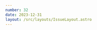 ```yaml
---
number: 32
date: 2023-12-31
layout: /src/layouts/IssueLayout.astro
---
```



<Title title={`Issue ${frontmatter.number}`} date={frontmatter.date} />

<NewsletterSponsorSlot
  title="Introducing Rollbacks by Runway"
  url={`www.runway.team/rollbacks?utm_campaign%3DiOS%20CI%20Newsletter%26utm_medium%3Dweb%26utm_source%3DiOS%20CI%20Newsletter%20Issue%20${frontmatter.number}%26utm_content%3Ddec_31_23`}
  description="Undo a bad native app release with a single click. Cut out all the lead time needed to investigate and implement a fix, get builds compiled and uploaded, and make it through the store review process."
  image="/assets/sponsors/runway-alt.png"
/>

🎄🥂 **_The last issue of the year!_** 🎄🥂

Wow, I can't believe it's the last day of 2023 already and I am writing the last issue of the year. Time certainly flies when you're having fun 😄.

This has been an incredible year for the newsletter and I want to thank you all for the amazing support you have shown since the very first issue.

To celebrate the year, I wanted to pick my **three favourite moments** and share them with you:

🥇 **Interacting with you**

My favourite thing from the start of the newsletter has been reading the replies I get after I send out every issue and improving based on the feedback I get from you.

Furthermore, I have met numerous new people thanks to the newsletter and I feel a lot more in touch with the community, which feels amazing 🤩.

**🥈 1,000 subscribers**

When the year started, I was scared about people not being interested in the newsletter at all.

But you have shown me that I was very wrong! Not only have I reached the 500 subscribers goal I set myself at the beginning of the year, but we are now over 1,000 subscribers! Thank you all so much 🙏.

**🥉 The first-ever sponsor**

I am very grateful to Runway for being such a wonderful sponsor and for helping me from the early days of the newsletter.

Having companies sponsor my work helps me keep delivering content for free and allowing free access to information, which is one of my key values as a content creator.

I have some awesome sponsors lined up for 2024 which I can't wait to share with you!

**One more thing...**

To celebrate the end of the year, I have put together a special issue where I look back at the year and pick the **top 3** (or 4 as you will see in a second 😅) most-clicked articles of the year. They are amazing pieces of content that are **worth revisiting in 2024**!

🍾 That's it from me, Happy New Year everyone and see you all again next year!

## [🥇 Improving the build time of SPM packages](https://www.manu.show/2023-08-18-improve-build-times-in-spm-packages-and-in-your-apps?utm_campaign%3DiOS%20CI%20Newsletter%26utm_medium%3Demail%26utm_source%3DiOS%20CI%20Newsletter%20Issue%2031%26utm_content%3Ddec_31_23)

Most read article of the year and rightly so! What a great write-up by [Manu Herrera](https://twitter.com/manuherrera1) with so many tips to keep in the back of your mind when optimising your build times 🏎️.

📩 Found in [issue 23](https://www.ioscinewsletter.com/issues/23).

## [🥈 Setting up SwiftFormat in your projects](https://www.codewithkasetti.com/posts/swiftformat_integration_automation?utm_campaign%3DiOS%20CI%20Newsletter%26utm_medium%3Demail%26utm_source%3DiOS%20CI%20Newsletter%20Issue%2031%26utm_content%3Ddec_31_23)

The second most-read article in the newsletter in 2023 is this amazing all-you-need-to-know guide to setting up SwiftFormat in your Swift projects by [Pranav Kasetti](https://www.linkedin.com/in/pranavkasetti/).

📩 Found in [issue 26](https://www.ioscinewsletter.com/issues/26).

## [🥉 A new approach to testing in Swift](https://forums.swift.org/t/a-new-approach-to-testing-in-swift/67425?utm_campaign%3DiOS%20CI%20Newsletter%26utm_medium%3Demail%26utm_source%3DiOS%20CI%20Newsletter%20Issue%2031%26utm_content%3Ddec_31_23)

In _joint_ third place comes my personal favourite and the changes I am most looking forward to in 2024! This post by [Stuart Montgomery](https://twitter.com/throwspace) showcasing a new macro-based approach to testing that Apple has been working on is worth revisiting!

If you'd like a more in-depth look at the proof of concept library they have open-sourced, make sure you check out the documentation or my article on the topic.

📩 Found in [issue 25](https://www.ioscinewsletter.com/issues/25).

## [🥉 Automatic memory leak detection on CI/CD](https://levelup.gitconnected.com/automating-memory-leak-detection-with-ci-integration-for-ios-380f08a55f0b?utm_campaign%3DiOS%20CI%20Newsletter%26utm_medium%3Demail%26utm_source%3DiOS%20CI%20Newsletter%20Issue%2031%26utm_content%3Ddec_31_23)

Last but not least and in _joint_ third place is this amazing article by [Tuan Hoang](https://www.linkedin.com/in/tuan-hoang-b02025183/) on how to automatically detect memory leaks on CI/CD.

I have been bitten by memory leaks on both personal and work projects and they are sometimes hard to spot, so any automation you can get around them is always welcome!

📩 Found in [issue 27](https://www.ioscinewsletter.com/issues/27).

